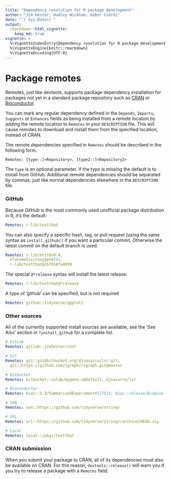 ```yaml
---
title: "Dependency resolution for R package development"
author: "Jim Hester, Hadley Wickham, Gábor Csárdi"
date: "`r Sys.Date()`"
output:
  rmarkdown::html_vignette:
    keep_md: true
vignette: >
  %\VignetteIndexEntry{Dependency resolution for R package development}
  %\VignetteEngine{knitr::rmarkdown}
  %\VignetteEncoding{UTF-8}
---
```


# Package remotes

Remotes, just like devtools, supports package dependency installation for packages not
yet in a standard package repository such as [CRAN](https://cran.r-project.org)
or [Bioconductor](http://bioconductor.org).

You can mark any regular dependency defined in the `Depends`, `Imports`,
`Suggests` or `Enhances` fields as being installed from a remote location by
adding the remote location to `Remotes` in your `DESCRIPTION` file. This will
cause remotes to download and install them from the specified location,
instead of CRAN.

The remote dependencies specified in `Remotes` should be described in the following form.

```
Remotes: [type::]<Repository>, [type2::]<Repository2>
```

The `type` is an optional parameter.  If the type is missing the default is
to install from GitHub. Additional remote dependencies should be separated by
commas, just like normal dependencies elsewhere in the `DESCRIPTION` file.

### GitHub

Because GitHub is the most commonly used unofficial package distribution in R, it's the default:

```yaml
Remotes: r-lib/testthat
```

You can also specify a specific hash, tag, or pull request (using the same syntax as `install_github()` if you want a particular commit. Otherwise the latest commit on the default branch is used.

```yaml
Remotes: r-lib/httr@v0.4,
  klutometis/roxygen#142,
  r-lib/testthat@c67018fa4970
```

The special `@*release` syntax will install the latest release:

```yaml
Remotes: r-lib/testthat@*release
```

A type of 'github' can be specified, but is not required

```yaml
Remotes: github::tidyverse/ggplot2
```

### Other sources

All of the currently supported install sources are available, see the 'See
Also' section in `?install_github` for a complete list.

```yaml
# GitLab
Remotes: gitlab::jimhester/covr

# Git
Remotes: git::git@bitbucket.org:djnavarro/lsr.git,
  git::https://github.com/igraph/rigraph.git@master

# Bitbucket
Remotes: bitbucket::sulab/mygene.r@default, djnavarro/lsr

# Bioconductor
Remotes: bioc::3.3/SummarizedExperiment#117513, bioc::release/Biobase

# SVN
Remotes: svn::https://github.com/tidyverse/stringr

# URL
Remotes: url::https://github.com/tidyverse/stringr/archive/HEAD.zip

# Local
Remotes: local::/pkgs/testthat
```

### CRAN submission

When you submit your package to CRAN, all of its dependencies must also be available on CRAN. For this reason, `devtools::release()` will warn you if you try to release a package with a `Remotes` field.
